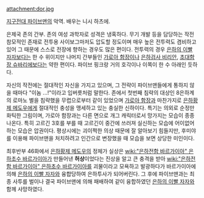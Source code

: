 attachment:dor.jpg

[[지구전대 파이브맨]]의 악역. 배우는 니시 하츠에.

은제국 존의 간부. 존의 여성 과학자로 성격은 냉혹하다. 무기 개발 등을 담당하는 작전참모적인 존재로 전투용 사이보그마저도 압도할 정도이며 매우 높은 전투력도 겸비하고 있어 그 때문에 스스로 전장에 향하는 경우도 많은 편이다. 전투력의 경우 [[은하의 이빨 자자]]보다는 한 수 위이지만 나머지 간부들인 [[가로아 함장]]이나 [[은하검사 비리안]], [[초대함장 슈바리에]]보다는 약한 편이다. 파이브 핑크랑 거의 호각이나 이쪽이 한 수 아래인 듯하다.

자신의 작전에는 절대적인 자신을 가지고 있으며, 그 전략이 파이브맨들에게 통하지 않을 때마다 "이놈 ...!"이라고 입버릇처럼 말한다. 존에서 첫번째 침략의 대상인 8은하계의 로마노 별을 침략했을 무렵으로부터 같이 있었으며 [[가로아 함장]]과 마찬가지로 [[은하황제 메도우]]에게 절대적인 충성을 맹세하고 있는 충실한 신하이다. 특기는 의외로 순정만화틱한 그림이며, 가로아 함장과는 다른 면으로 개그 캐릭터로서 망가지는 모습이 종종 나온다. 특히 고르긴 3호를 부를 때 고르긴이 중간에 쓰러져 실신하는 모습에 어이없어 하는 모습은 압권이다. 평상시에는 괴이쩍한 의상 때문에 잘 알아보기 힘들지만, 후미야를 이용해 파이브맨을 처치하려고 인간으로 변장했을 때 모습을 보면 상당한 미인이다.

최후반부 46화에서 [[은하황제 메도우]]의 정체가 실상은 [[wiki:"은하전함 바르가이아" 은하초수 바르가이아]]가 만들어낸 '''허상'''이었다는 진상을 알고 큰 충격을 받아 [[wiki:"은하전함 바르가이아" 은하초수 바르가이아]]를 괴물이라고 모욕하고 발광하다가 바르가이아에 의해 [[은하의 이빨 자자]]와 융합당하여 은하투사가 되어버린다. 그 후에 파이브맨과는 최종 사투를 벌이나 결국 파이브맨에 의해 패배하여 같이 융합하였던 [[은하의 이빨 자자]]와 함께 사망하였다.
